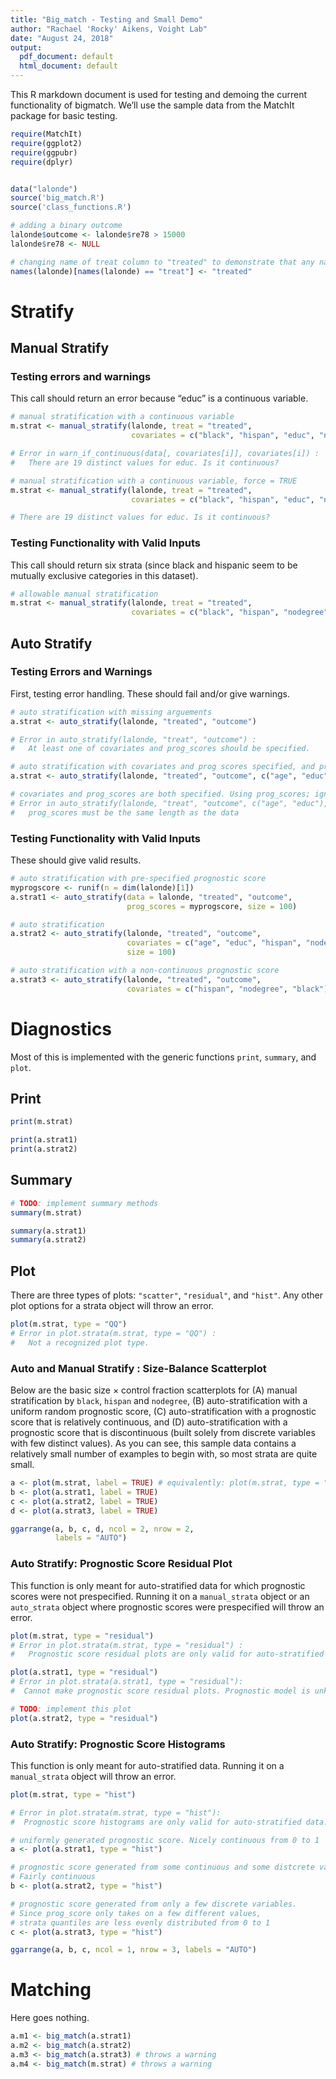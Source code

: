 ```yaml
---
title: "Big_match - Testing and Small Demo"
author: "Rachael 'Rocky' Aikens, Voight Lab"
date: "August 24, 2018"
output:
  pdf_document: default
  html_document: default
---
```


This R markdown document is used for testing and demoing the current functionality of bigmatch.  We'll use the sample data from the MatchIt package for basic testing.

```r
require(MatchIt)
require(ggplot2)
require(ggpubr)
require(dplyr)


data("lalonde")
source('big_match.R')
source('class_functions.R')

# adding a binary outcome
lalonde$outcome <- lalonde$re78 > 15000
lalonde$re78 <- NULL

# changing name of treat column to "treated" to demonstrate that any name will suffice
names(lalonde)[names(lalonde) == "treat"] <- "treated"
```

\pagebreak

# Stratify
## Manual Stratify

### Testing errors and warnings

This call should return an error because "educ" is a continuous variable.

```r
# manual stratification with a continuous variable 
m.strat <- manual_stratify(lalonde, treat = "treated",
                           covariates = c("black", "hispan", "educ", "nodegree"))

# Error in warn_if_continuous(data[, covariates[i]], covariates[i]) : 
#   There are 19 distinct values for educ. Is it continuous?

# manual stratification with a continuous variable, force = TRUE 
m.strat <- manual_stratify(lalonde, treat = "treated",
                           covariates = c("black", "hispan", "educ", "nodegree"), force = TRUE)

# There are 19 distinct values for educ. Is it continuous?
```

### Testing Functionality with Valid Inputs

This call should return six strata (since black and hispanic seem to be mutually exclusive categories in this dataset).

```r
# allowable manual stratification
m.strat <- manual_stratify(lalonde, treat = "treated",
                           covariates = c("black", "hispan", "nodegree"))
```

\pagebreak

## Auto Stratify

### Testing Errors and Warnings
First, testing error handling. These should fail and/or give warnings.

```r
# auto stratification with missing arguements
a.strat <- auto_stratify(lalonde, "treated", "outcome")

# Error in auto_stratify(lalonde, "treat", "outcome") : 
#   At least one of covariates and prog_scores should be specified.
```

```r
# auto stratification with covariates and prog scores specified, and prog_scores invalid
a.strat <- auto_stratify(lalonde, "treated", "outcome", c("age", "educ"), prog_scores = 1:4)

# covariates and prog_scores are both specified. Using prog_scores; ignoring covariates.
# Error in auto_stratify(lalonde, "treat", "outcome", c("age", "educ"), :
#   prog_scores must be the same length as the data
```

### Testing Functionality with Valid Inputs

These should give valid results.

```r
# auto stratification with pre-specified prognostic score
myprogscore <- runif(n = dim(lalonde)[1])
a.strat1 <- auto_stratify(data = lalonde, "treated", "outcome",
                          prog_scores = myprogscore, size = 100)

# auto stratification
a.strat2 <- auto_stratify(lalonde, "treated", "outcome", 
                          covariates = c("age", "educ", "hispan", "nodegree", "black"), 
                          size = 100)

# auto stratification with a non-continuous prognostic score
a.strat3 <- auto_stratify(lalonde, "treated", "outcome", 
                          covariates = c("hispan", "nodegree", "black"), size = 100)
```

\pagebreak

# Diagnostics

Most of this is implemented with the generic functions `print`, `summary`, and `plot`.

## Print

```r
print(m.strat)

print(a.strat1)
print(a.strat2)
```

\pagebreak

## Summary

```r
# TODO: implement summary methods
summary(m.strat)

summary(a.strat1)
summary(a.strat2)
```

\pagebreak

## Plot

There are three types of plots: `"scatter"`, `"residual"`, and `"hist"`. Any other plot options for a strata object will throw an error.

```r
plot(m.strat, type = "QQ") 
# Error in plot.strata(m.strat, type = "QQ") : 
#   Not a recognized plot type.
```


### Auto and Manual Stratify : Size-Balance Scatterplot 

Below are the basic size $\times$ control fraction scatterplots for (A) manual stratification by `black`, `hispan` and `nodegree`, (B) auto-stratification with a uniform random prognostic score, (C) auto-stratification with a prognostic score that is relatively continuous, and (D) auto-stratification with a prognostic score that is discontinuous (built solely from discrete variables with few distinct values).  As you can see, this sample data contains a relatively small number of examples to begin with, so most strata are quite small. 

```r
a <- plot(m.strat, label = TRUE) # equivalently: plot(m.strat, type = "scatter")
b <- plot(a.strat1, label = TRUE)
c <- plot(a.strat2, label = TRUE)
d <- plot(a.strat3, label = TRUE) 

ggarrange(a, b, c, d, ncol = 2, nrow = 2,
          labels = "AUTO")
```

### Auto Stratify: Prognostic Score Residual Plot

This function is only meant for auto-stratified data for which prognostic scores were not prespecified.  Running it on a `manual_strata` object or an `auto_strata` object where prognostic scores were prespecified will throw an error.

```r
plot(m.strat, type = "residual") 
# Error in plot.strata(m.strat, type = "residual") : 
#   Prognostic score residual plots are only valid for auto-stratified data.

plot(a.strat1, type = "residual")
# Error in plot.strata(a.strat1, type = "residual"):
#  Cannot make prognostic score residual plots. Prognostic model is unknown.
```

```r
# TODO: implement this plot
plot(a.strat2, type = "residual")
```

### Auto Stratify: Prognostic Score Histograms 

This function is only meant for auto-stratified data.  Running it on a `manual_strata` object will throw an error.

```r
plot(m.strat, type = "hist")

# Error in plot.strata(m.strat, type = "hist"):
#  Prognostic score histograms are only valid for auto-stratified data.
```


```r
# uniformly generated prognostic score. Nicely continuous from 0 to 1
a <- plot(a.strat1, type = "hist")

# prognostic score generated from some continuous and some distcrete variables. 
# Fairly continuous
b <- plot(a.strat2, type = "hist")

# prognostic score generated from only a few discrete variables. 
# Since prog_score only takes on a few different values,
# strata quantiles are less evenly distributed from 0 to 1
c <- plot(a.strat3, type = "hist")

ggarrange(a, b, c, ncol = 1, nrow = 3, labels = "AUTO")
```


# Matching

Here goes nothing.

```r
a.m1 <- big_match(a.strat1)
a.m2 <- big_match(a.strat2)
a.m3 <- big_match(a.strat3) # throws a warning
a.m4 <- big_match(m.strat) # throws a warning
```

